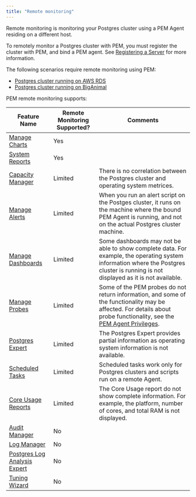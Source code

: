 ```yaml
---
title: "Remote monitoring"
---
```


Remote monitoring is monitoring your Postgres cluster using a PEM Agent residing on a different host.

To remotely monitor a Postgres cluster with PEM, you must register the cluster with PEM, and bind a PEM agent. See [Registering a Server](02_registering_server/#registering_server) for more information.

The following scenarios require remote monitoring using PEM:

- [Postgres cluster running on AWS RDS](../pem_admin/03_pem_define_aws_instance_connection/#monitoring-a-postgres-instance-running-on-aws-ec2S)
- [Postgres cluster running on BigAnimal](../../../biganimal/latest/using_cluster/05_monitoring_and_logging/)

PEM remote monitoring supports:

| Feature Name                                                                                                                      | Remote Monitoring Supported? | Comments                                                                                                                                                                                                                        |
| --------------------------------------------------------------------------------------------------------------------------------- | ---------------------------- | ------------------------------------------------------------------------------------------------------------------------------------------------------------------------------------------------------------------------------- |
| [Manage Charts](../pem_ent_feat/05_performance_monitoring_and_management/#using-the-manage-charts-tab)                            | Yes                          |                                                                                                                                                                                                                                 |
| [System Reports](../pem_ent_feat/12_reports/#system-configuration-report)                                                         | Yes                          |                                                                                                                                                                                                                                 |
| [Capacity Manager](../pem_ent_feat/06_capacity_manager)                                                                           | Limited                      | There is no correlation between the Postgres cluster and operating system metrices.                                                                                                                                             |
| [Manage Alerts](../pem_ent_feat/05_performance_monitoring_and_management/#alerting)                                               | Limited                      | When you run an alert script on the Postges cluster, it runs on the machine where the bound PEM Agent is running, and not on the actual Postgres cluster machine.                                                               |
| [Manage Dashboards](../pem_ent_feat/05_performance_monitoring_and_management/#using-dashboards-to-view-performance-information)   | Limited                      | Some dashboards may not be able to show complete data. For example, the operating system information where the Postgres cluster is running is not displayed as it is not available.                                             |
| [Manage Probes](../pem_ent_feat/05_performance_monitoring_and_management/#probes)                                                 | Limited                      | Some of the PEM probes do not return information, and some of the functionality may be affected. For details about probe functionality, see the [PEM Agent Privileges](../pem_agent/03_managing_pem_agent/#agent-privileges).   |
| [Postgres Expert](../pem_ent_feat/11_postgres_expert/)                                                                            | Limited                      | The Postgres Expert provides partial information as operating system information is not available.                                                                                                                              |
| [Scheduled Tasks](../pem_online_help/04_toc_pem_features/15_pem_scheduled_task_tab/)                                              | Limited                      | Scheduled tasks work only for Postgres clusters and scripts run on a remote Agent.                                                                                                                                              |
| [Core Usage Reports](../pem_ent_feat/12_reports/#core-usage-report)                                                               | Limited                      | The Core Usage report do not show complete information. For example, the platform, number of cores, and total RAM is not displayed.                                                                                             |
| [Audit Manager](../pem_ent_feat/07_audit_manager)                                                                                 | No                           |                                                                                                                                                                                                                                 |
| [Log Manager](../pem_ent_feat/08_log_manager)                                                                                     | No                           |                                                                                                                                                                                                                                 |
| [Postgres Log Analysis Expert](../pem_ent_feat/08_log_manager/#postgres-log-analysis-expert)                                      | No                           |                                                                                                                                                                                                                                 |
| [Tuning Wizard](../pem_ent_feat/10_tuning_wizard/)                                                                                | No                           |                                                                                                                                                                                                                                 |